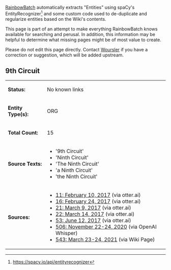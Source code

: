 [[User:RainbowBatch | RainbowBatch]] automatically extracts "Entities" using spaCy's EntityRecognizer<ref>https://spacy.io/api/entityrecognizer</ref> and some custom code used to de-duplicate and regularize entities based on the Wiki's contents.

This page is part of an attempt to make everything RainbowBatch knows available for searching and perusal. In addition, this information may be helpful to determine what missing pages might be of most value to create.

Please do not edit this page directly. Contact [[User:Woursler | Woursler]] if you have a correction or suggestion, which will be added upstream.

==9th Circuit==
{| class="fandom-table"
|'''Status:'''
|No known links
|-
|'''Entity Type(s):'''
|ORG
|-
|'''Total Count:'''
|15
|-
|'''Source Texts:'''
|

*'9th Circuit'
*'Ninth Circuit'
*'The Ninth Circuit'
*'a Ninth Circuit'
*'the Ninth Circuit'

|-
|'''Sources:'''
|

*[[11: February 10, 2017]] (via otter.ai)
*[[16: February 24, 2017]] (via otter.ai)
*[[21: March 9, 2017]] (via otter.ai)
*[[22: March 14, 2017]] (via otter.ai)
*[[53: June 12, 2017]] (via otter.ai)
*[[506: November 22-24, 2020]] (via OpenAI Whisper)
*[[543: March 23-24, 2021]] (via Wiki Page)

|}
